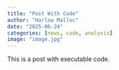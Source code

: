 ```yaml
---
title: "Post With Code"
author: "Harlow Malloc"
date: "2025-06-24"
categories: [news, code, analysis]
image: "image.jpg"
---
```


This is a post with executable code.
